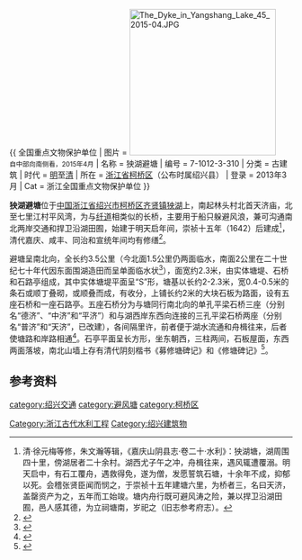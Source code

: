 {{Correct title|title=㹧{{缺字|shang1|1||13px}}湖避塘|reason=技術}}
{{CJK-New-Char|3E67|ver=A}}
{{未收錄漢字|{{缺字|shang1|1||13px}}|shang1}}
{{全局僻字|㹧|⿰犭央}}
{{ 全国重点文物保护单位
| 图片 = [[File:The_Dyke_in_Yangshang_Lake_45_2015-04.JPG|260px]]<br><small>自中部向南侧看，2015年4月</small>
| 名称 = 㹧{{缺字|shang1|1}}湖避塘
| 编号 = 7-1012-3-310
| 分类 = 古建筑
| 时代 = [[明|明]]至[[清|清]]
| 所在 = [[浙江省|浙江省]][[柯桥区|柯桥区]]（公布时属绍兴县）
| 登录 = 2013年3月
| Cat = 浙江全国重点文物保护单位
}}

'''㹧{{缺字|shang1|1}}湖避塘'''位于[[中国|中国]][[浙江省|浙江省]][[绍兴市|绍兴市]][[柯桥区|柯桥区]][[齐贤镇|齐贤镇]][[㹧⿰犭茶湖|㹧]]{{缺字|shang1|1|㹧⿰犭茶湖}}[[㹧⿰犭茶湖|湖]]上，南起林头村北首天济庙，北至七里江村平风湾，为与[[浙东运河纤道|纤道]]相类似的长桥，主要用于船只躲避风浪，兼可沟通南北两岸交通和捍卫沿湖田囿，始建于明天启年间，崇祯十五年（1642）后建成<ref>清·徐元梅等修，朱文瀚等辑，《嘉庆山阴县志·卷二十·水利》：㹧{{缺字|shang1|1}}湖塘，湖周围四十里，傍湖居者二十余村。湖西尤子午之冲，舟楫往来，遇风辄遭覆溺。明天启中，有石工覆舟，遇救得免，遂为僧，发愿誓筑石塘，十余年不成，抑郁以死。会稽张贤臣闻而悯之，于崇祯十五年建塘六里，为桥者三，名曰天济，盖罄资产为之，五年而工始竣。塘内舟行既可避风涛之险，兼以捍卫沿湖田囿，邑人感其德，为立祠塘南，岁祀之（旧志参考府志）。</ref>，清代嘉庆、咸丰、同治和宣统年间均有修缮<ref>{{cite web|url=http://www.sx.gov.cn/col/col1406/index.html|title=《绍兴市志·第三十五卷 文物古迹·第六章 历史建筑》|accessdate=2015-07-20|work=|publisher=绍兴市政府|deadurl=yes|archiveurl=https://web.archive.org/web/20160304084556/http://www.sx.gov.cn/col/col1406/index.html|archivedate=2016-03-04|df=}}</ref>。

避塘呈南北向，全长约3.5公里（今北面1.5公里仍两面临水，南面2公里在二十世纪七十年代因东面围湖造田而呈单面临水状<ref>{{cite web|url=http://www.zjww.gov.cn/unit/2006-02-24/54435864.shtml|title=《㹧犭茶湖避塘》|accessdate=2015-07-20|work=|publisher=浙江省文物局|archive-url=https://web.archive.org/web/20160304194755/http://www.zjww.gov.cn/unit/2006-02-24/54435864.shtml|archive-date=2016-03-04|dead-url=yes}}</ref>），面宽约2.3米，由实体塘堤、石桥和石路亭组成，其中实体塘堤平面呈“S”形，塘基以长约2-2.3米，宽0.4-0.5米的条石或顺丁叠砌，或顺叠而成，有收分，上铺长约2米的大块石板为路面，设有五座石桥和一座石路亭。五座石桥分为与塘同行南北向的单孔平梁石桥三座（分别名“德济”、“中济”和“平济”）和与湖西岸东西向连接的三孔平梁石桥两座（分别名“普济”和“天济”，已改建），各间隔里许，前者便于湖水流通和舟楫往来，后者使塘路和岸路相通<ref>{{cite web|url=http://www.shaoxing.gov.cn/sxxmhw/zt/28/zlzx/kqrd/201303/14/201307/t20130711_275969.html|title=《㹧犭茶湖避塘》|accessdate=2015-07-20|work=陈元泰|publisher=绍兴市柯桥区人大|archive-url=https://web.archive.org/web/20150722050723/http://www.shaoxing.gov.cn/sxxmhw/zt/28/zlzx/kqrd/201303/14/201307/t20130711_275969.html|archive-date=2015-07-22|dead-url=yes}}</ref>。石亭平面呈长方形，坐东朝西，三柱两间，石板屋面，东西两面落坡，南北山墙上存有清代阴刻楷书《募修塘碑记》和《修塘碑记》<ref>{{cite web|url=http://www.zjww.gov.cn/subject/2006-02-14/1157184.shtml|title=《绍兴·避塘》|accessdate=2015-07-20|work=|publisher=浙江省文物局|archive-url=https://web.archive.org/web/20150403131338/http://www.zjww.gov.cn/subject/2006-02-14/1157184.shtml|archive-date=2015-04-03|dead-url=yes}}</ref>。

==参考资料==
{{reflist|2}}
{{DEFAULTSORT:A}}
{{浙江全国重点文物保护单位}}
[[Category:浙江古代水利工程|Category:浙江古代水利工程]]
[[Category:绍兴建筑物|Category:绍兴建筑物]]
[[category:绍兴交通|category:绍兴交通]]
[[category:避风塘|category:避风塘]]
[[category:柯桥区|category:柯桥区]]